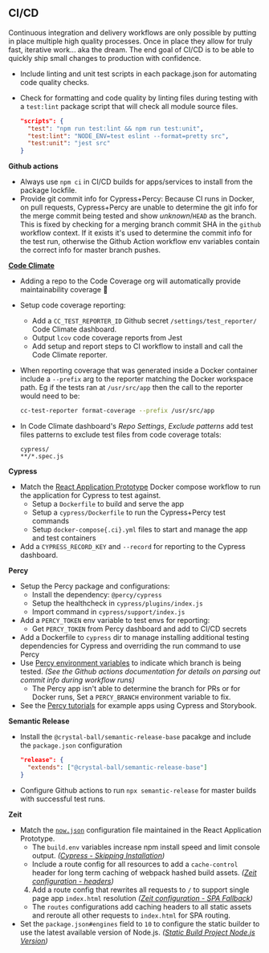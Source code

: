 ## CI/CD

Continuous integration and delivery workflows are only possible by putting in place
multiple high quality processes. Once in place they allow for truly fast, iterative
work... aka the dream. The end goal of CI/CD is to be able to quickly ship small changes
to production with confidence.

- Include linting and unit test scripts in each package.json for automating code quality
  checks.
- Check for formatting and code quality by linting files during testing with a `test:lint`
  package script that will check all module source files.

  ```json
  "scripts": {
    "test": "npm run test:lint && npm run test:unit",
    "test:lint": "NODE_ENV=test eslint --format=pretty src",
    "test:unit": "jest src"
  }
  ```

**Github actions**

- Always use `npm ci` in CI/CD builds for apps/services to install from the package
  lockfile.
- Provide git commit info for Cypress+Percy: Because CI runs in Docker, on pull requests,
  Cypress+Percy are unable to determine the git info for the merge commit being tested and
  show _unknown_/`HEAD` as the branch. This is fixed by checking for a merging branch
  commit SHA in the `github` workflow context. If it exists it's used to determine the
  commit info for the test run, otherwise the Github Action workflow env variables contain
  the correct info for master branch pushes.

**[Code Climate](https://codeclimate.com/oss/dashboard)**

- Adding a repo to the Code Coverage org will automatically provide maintainability
  coverage 🎉
- Setup code coverage reporting:

  - Add a `CC_TEST_REPORTER_ID` Github secret `/settings/test_reporter/` Code Climate
    dashboard.
  - Output `lcov` code coverage reports from Jest
  - Add setup and report steps to CI workflow to install and call the Code Climate
    reporter.

- When reporting coverage that was generated inside a Docker container include a
  `--prefix` arg to the reporter matching the Docker workspace path. Eg if the tests ran
  at `/usr/src/app` then the call to the reporter would need to be:

  ```sh
  cc-test-reporter format-coverage --prefix /usr/src/app
  ```

- In Code Climate dashboard's _Repo Settings_, _Exclude patterns_ add test files patterns
  to exclude test files from code coverage totals:

  ```
  cypress/
  **/*.spec.js
  ```

**Cypress**

- Match the [React Application Prototype][react-prototype] Docker compose workflow to run
  the application for Cypress to test against.
  - Setup a `Dockerfile` to build and serve the app
  - Setup a `cypress/Dockerfile` to run the Cypress+Percy test commands
  - Setup `docker-compose{.ci}.yml` files to start and manage the app and test containers
- Add a `CYPRESS_RECORD_KEY` and `--record` for reporting to the Cypress dashboard.

**Percy**

- Setup the Percy package and configurations:
  - Install the dependency: `@percy/cypress`
  - Setup the healthcheck in `cypress/plugins/index.js`
  - Import command in `cypress/support/index.js`
- Add a `PERCY_TOKEN` env variable to test envs for reporting:
  - Get `PERCY_TOKEN` from Percy dashboard and add to CI/CD secrets
- Add a Dockerfile to `cypress` dir to manage installing additional testing dependencies
  for Cypress and overriding the run command to use Percy
- Use [Percy environment variables][] to indicate which branch is being tested. _(See the
  Github actions documentation for details on parsing out commit info during workflow
  runs)_
  - The Percy app isn't able to determine the branch for PRs or for Docker runs, Set a
    `PERCY_BRANCH` environment variable to fix.
- See the [Percy tutorials][] for example apps using Cypress and Storybook.

**Semantic Release**

- Install the `@crystal-ball/semantic-release-base` pacakge and include the `package.json`
  configuration

  ```json
  "release": {
    "extends": ["@crystal-ball/semantic-release-base"]
  }
  ```

- Configure Github actions to run `npx semantic-release` for master builds with successful
  test runs.

**Zeit**

- Match the [`now.json`][] configuration file maintained in the React Application
  Prototype.
  - The `build.env` variables increase npm install speed and limit console output.
    _([Cypress - Skipping Installation][cypress-installs])_
  - Include a route config for all resources to add a `cache-control` header for long term
    caching of webpack hashed build assets. _([Zeit configuration -
    headers][route-headers])_
  4. Add a route config that rewrites all requests to `/` to support single page app
     `index.html` resolution _([Zeit configuration - SPA Fallback][spa-fallback])_
  - The `routes` configurations add caching headers to all static assets and reroute all
    other requests to `index.html` for SPA routing.
- Set the `package.json#engines` field to `10` to configure the static builder to use the
  latest available version of Node.js. _([Static Build Project Node.js
  Version][builder-node-version])_

<!-- prettier-ignore-start -->
[react-prototype]:https://github.com/crystal-ball/react-application-prototype
[`now.json`]:https://github.com/crystal-ball/react-application-prototype/blob/master/now.json
[builder-node-version]:https://zeit.co/docs/builders#official-builders/static-builds/static-build-project-node-js-version
[cypress-installs]:https://docs.cypress.io/guides/getting-started/installing-cypress.html#Skipping-installation
[route-headers]:https://zeit.co/docs/configuration/#routes/headers
[spa-fallback]:https://zeit.co/docs/configuration/#routes/advanced/spa-fallback
[Percy environment variables]:https://docs.percy.io/v1/docs/environment-variables
[Percy tutorials]:https://docs.percy.io/docs/example-apps
<!-- prettier-ignore-end -->
